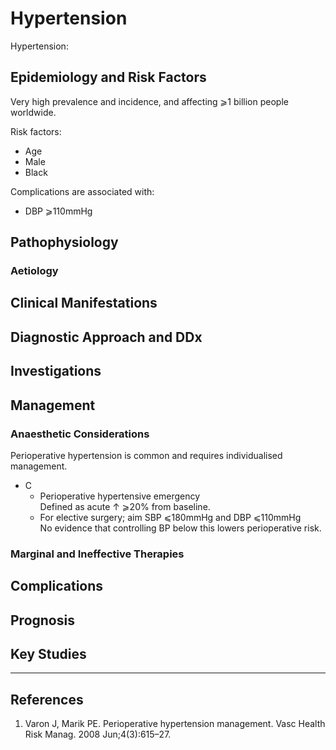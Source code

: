 # Hypertension


Hypertension:


## Epidemiology and Risk Factors

Very high prevalence and incidence, and affecting ⩾1 billion people worldwide.

Risk factors:

* Age
* Male
* Black

Complications are associated with:

* DBP ⩾110mmHg

## Pathophysiology

### Aetiology

## Clinical Manifestations

## Diagnostic Approach and DDx

## Investigations

## Management


### Anaesthetic Considerations

Perioperative hypertension is common and requires individualised management.

* C
	* Perioperative hypertensive emergency\
	Defined as acute ↑ ⩾20% from baseline.
	* For elective surgery; aim SBP ⩽180mmHg and DBP ⩽110mmHg\
	No evidence that controlling BP below this lowers perioperative risk.

### Marginal and Ineffective Therapies

## Complications

## Prognosis

## Key Studies


---

## References

1. Varon J, Marik PE. Perioperative hypertension management. Vasc Health Risk Manag. 2008 Jun;4(3):615–27. 
